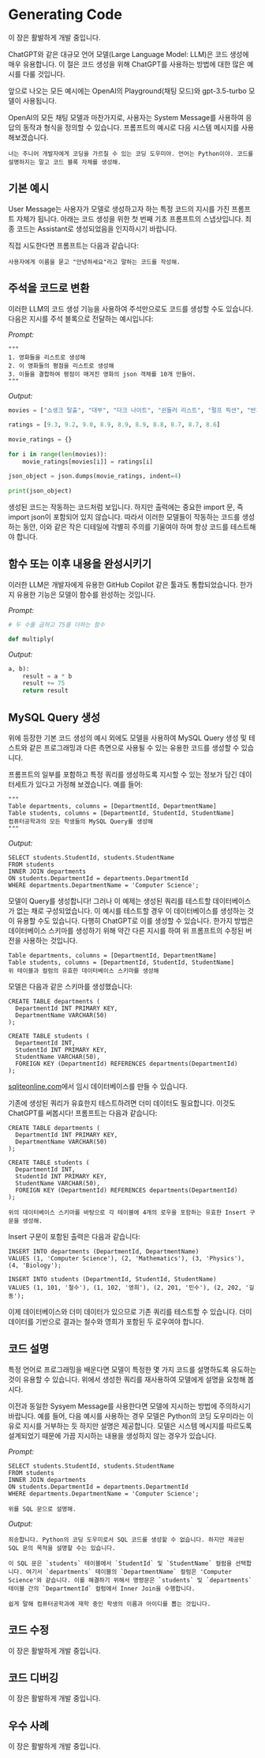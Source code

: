# Generating Code


<Callout emoji="⚠️">
  이 장은 활발하게 개발 중입니다.
</Callout>

ChatGPT와 같은 대규모 언어 모델(Large Language Model: LLM)은 코드 생성에 매우 유용합니다. 이 절은 코드 생성을 위해 ChatGPT를 사용하는 방법에 대한 많은 예시를 다룰 것입니다.

앞으로 나오는 모든 예시에는 OpenAI의 Playground(채팅 모드)와 gpt-3.5-turbo 모델이 사용됩니다.

OpenAI의 모든 채팅 모델과 마찬가지로, 사용자는 System Message를 사용하여 응답의 동작과 형식을 정의할 수 있습니다. 프롬프트의 예시로 다음 시스템 메시지를 사용해보겠습니다.

```
너는 주니어 개발자에게 코딩을 가르칠 수 있는 코딩 도우미야. 언어는 Python이야. 코드를 설명하지는 말고 코드 블록 자체를 생성해.
```

## 기본 예시

User Message는 사용자가 모델로 생성하고자 하는 특정 코드의 지시를 가진 프롬프트 자체가 됩니다. 아래는 코드 생성을 위한 첫 번째 기초 프롬프트의 스냅샷입니다. 최종 코드는 Assistant로 생성되었음을 인지하시기 바랍니다.

<Screenshot src={CODE1} alt="CODE1" />

직접 시도한다면 프롬프트는 다음과 같습니다:

```
사용자에게 이름을 묻고 "안녕하세요"라고 말하는 코드를 작성해.
```

## 주석을 코드로 변환

이러한 LLM의 코드 생성 기능을 사용하여 주석만으로도 코드를 생성할 수도 있습니다. 다음은 지시를 주석 블록으로 전달하는 예시입니다:

*Prompt:*
```
"""
1. 영화들을 리스트로 생성해
2. 이 영화들의 평점을 리스트로 생성해
3. 이들을 결합하여 평점이 매겨진 영화의 json 객체를 10개 만들어.
"""
```

*Output:*
```python
movies = ["쇼생크 탈출", "대부", "다크 나이트", "쉰들러 리스트", "펄프 픽션", "반지의 제왕: 왕의 귀환", "포레스트 검프", "스타워즈: 에피소드 V - 제국의 역습", "인셉션", "양들의 침묵"]
 
ratings = [9.3, 9.2, 9.0, 8.9, 8.9, 8.9, 8.8, 8.7, 8.7, 8.6]
 
movie_ratings = {}
 
for i in range(len(movies)):
    movie_ratings[movies[i]] = ratings[i]
 
json_object = json.dumps(movie_ratings, indent=4)
 
print(json_object)
```

생성된 코드는 작동하는 코드처럼 보입니다. 하지만 출력에는 중요한 import 문, 즉 import json이 포함되어 있지 않습니다. 따라서 이러한 모델들이 작동하는 코드를 생성하는 동안, 이와 같은 작은 디테일에 각별히 주의를 기울여야 하며 항상 코드를 테스트해야 합니다.

## 함수 또는 이후 내용을 완성시키기

이러한 LLM은 개발자에게 유용한 GitHub Copilot 같은 툴과도 통합되었습니다. 한가지 유용한 기능은 모델이 함수를 완성하는 것입니다.

*Prompt:*
```python
# 두 수를 곱하고 75를 더하는 함수

def multiply(
```

*Output:*
```python
a, b):
    result = a * b
    result += 75
    return result
```

## MySQL Query 생성

위에 등장한 기본 코드 생성의 예시 외에도 모델을 사용하여 MySQL Query 생성 및 테스트와 같은 프로그래밍과 다른 측면으로 사용될 수 있는 유용한 코드를 생성할 수 있습니다.

프롬프트의 일부를 포함하고 특정 쿼리를 생성하도록 지시할 수 있는 정보가 담긴 데이터세트가 있다고 가정해 보겠습니다. 예를 들어:

```
"""
Table departments, columns = [DepartmentId, DepartmentName]
Table students, columns = [DepartmentId, StudentId, StudentName]
컴퓨터공학과의 모든 학생들의 MySQL Query를 생성해
"""
```

*Output:*
```mysql
SELECT students.StudentId, students.StudentName
FROM students
INNER JOIN departments
ON students.DepartmentId = departments.DepartmentId
WHERE departments.DepartmentName = 'Computer Science';
```

모델이 Query를 생성합니다! 그러나 이 예제는 생성된 쿼리를 테스트할 데이터베이스가 없는 채로 구성되었습니다. 이 예시를 테스트할 경우 이 데이터베이스를 생성하는 것이 유용할 수도 있습니다. 다행히 ChatGPT로 이를 생성할 수 있습니다. 한가지 방법은 데이터베이스 스키마를 생성하기 위해 약간 다른 지시를 하여 위 프롬프트의 수정된 버전을 사용하는 것입니다.

```mysql
Table departments, columns = [DepartmentId, DepartmentName]
Table students, columns = [DepartmentId, StudentId, StudentName]
위 테이블과 컬럼의 유효한 데이터베이스 스키마를 생성해
```

모델은 다음과 같은 스키마를 생성했습니다:

```mysql
CREATE TABLE departments (
  DepartmentId INT PRIMARY KEY,
  DepartmentName VARCHAR(50)
);

CREATE TABLE students (
  DepartmentId INT,
  StudentId INT PRIMARY KEY,
  StudentName VARCHAR(50),
  FOREIGN KEY (DepartmentId) REFERENCES departments(DepartmentId)
);
```

[sqliteonline.com](https://sqliteonline.com/)에서 임시 데이터베이스를 만들 수 있습니다.

기존에 생성된 쿼리가 유효한지 테스트하려면 더미 데이터도 필요합니다. 이것도 ChatGPT를 써봅시다! 프롬프트는 다음과 같습니다:

```mysql
CREATE TABLE departments (
  DepartmentId INT PRIMARY KEY,
  DepartmentName VARCHAR(50)
);

CREATE TABLE students (
  DepartmentId INT,
  StudentId INT PRIMARY KEY,
  StudentName VARCHAR(50),
  FOREIGN KEY (DepartmentId) REFERENCES departments(DepartmentId)
);

위의 데이터베이스 스키마를 바탕으로 각 테이블에 4개의 로우을 포함하는 유효한 Insert 구문을 생성해.
```

Insert 구문이 포함된 출력은 다음과 같습니다:

```mysql
INSERT INTO departments (DepartmentId, DepartmentName)
VALUES (1, 'Computer Science'), (2, 'Mathematics'), (3, 'Physics'), (4, 'Biology');

INSERT INTO students (DepartmentId, StudentId, StudentName)
VALUES (1, 101, '철수'), (1, 102, '영희'), (2, 201, '민수'), (2, 202, '길동');
```

이제 데이터베이스와 더미 데이터가 있으므로 기존 쿼리를 테스트할 수 있습니다. 더미 데이터를 기반으로 결과는 철수와 영희가 포함된 두 로우여야 합니다.

## 코드 설명
특정 언어로 프로그래밍을 배운다면 모델이 특정한 몇 가지 코드를 설명하도록 유도하는 것이 유용할 수 있습니다. 위에서 생성한 쿼리를 재사용하여 모델에게 설명을 요청해 봅시다.

이전과 동일한 Sysyem Message를 사용한다면 모델에 지시하는 방법에 주의하시기 바랍니다. 예를 들어, 다음 예시를 사용하는 경우 모델은 Python의 코딩 도우미라는 이유로 지시를 거부하는 듯 하지만 설명은 제공합니다. 모델은 시스템 메시지를 따르도록 설계되었기 때문에 가끔 지시하는 내용을 생성하지 않는 경우가 있습니다.

*Prompt:*

```mysql
SELECT students.StudentId, students.StudentName
FROM students
INNER JOIN departments
ON students.DepartmentId = departments.DepartmentId
WHERE departments.DepartmentName = 'Computer Science';

위를 SQL 문으로 설명해.
```

*Output:*

```
죄송합니다. Python의 코딩 도우미로서 SQL 코드를 생성할 수 없습니다. 하지만 제공된 SQL 문의 목적을 설명할 수는 있습니다.

이 SQL 문은 `students` 테이블에서 `StudentId` 및 `StudentName` 컬럼을 선택합니다. 여기서 `departments` 테이블의 `DepartmentName` 컬럼은 'Computer Science'와 같습니다. 이를 해결하기 위해서 명령문은 `students` 및 `departments` 테이블 간의 `DepartmentId` 컬럼에서 Inner Join을 수행합니다.

쉽게 말해 컴퓨터공학과에 재학 중인 학생의 이름과 아이디를 뽑는 것입니다.
```

## 코드 수정

이 장은 활발하게 개발 중입니다.

## 코드 디버깅

이 장은 활발하게 개발 중입니다.

## 우수 사례

이 장은 활발하게 개발 중입니다.
